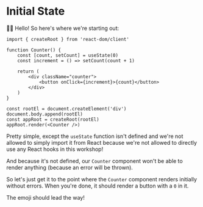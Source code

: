 # Initial State

<EpicVideo url="https://www.epicreact.dev/tutorials/build-react-hooks/use-state/render-an-initial-state" />

👨‍💼 Hello! So here's where we're starting out:

```tsx
import { createRoot } from 'react-dom/client'

function Counter() {
	const [count, setCount] = useState(0)
	const increment = () => setCount(count + 1)

	return (
		<div className="counter">
			<button onClick={increment}>{count}</button>
		</div>
	)
}

const rootEl = document.createElement('div')
document.body.append(rootEl)
const appRoot = createRoot(rootEl)
appRoot.render(<Counter />)
```

Pretty simple, except the `useState` function isn't defined and we're not
allowed to simply import it from React because we're not allowed to directly use
any React hooks in this workshop!

And because it's not defined, our `Counter` component won't be able to render
anything (because an error will be thrown).

So let's just get it to the point where the `Counter` component renders
initially without errors. When you're done, it should render a button with a `0`
in it.

The emoji should lead the way!
